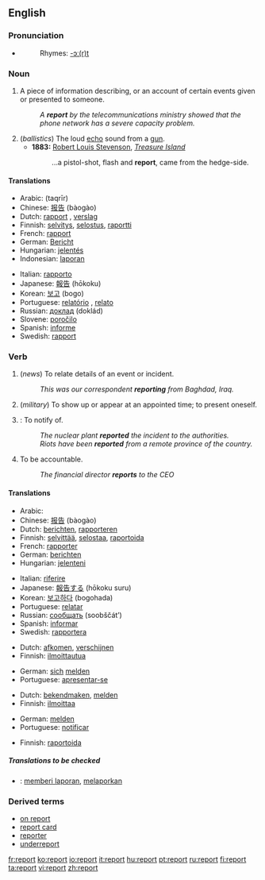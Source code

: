 ==English==

===Pronunciation===
*{{audio|en-us-report.ogg|Audio (US)}}
*:Rhymes: [[Rhymes:English:-ɔː(r)t|-ɔː(r)t]]

===Noun===
{{en-noun}}

# A piece of information describing, or an account of certain events given or presented to someone.
#:''A '''report''' by the telecommunications ministry showed that the phone network has a severe capacity problem.''
# (''ballistics'') The loud [[echo]] sound from a [[gun]].
#*'''1883:''' [[w:Robert Louis Stevenson|Robert Louis Stevenson]], ''[[w:Treasure Island|Treasure Island]]''
#*: ...a pistol-shot, flash and '''report''', came from the hedge-side.

====Translations====
{{trans-top|information describing events}}
*Arabic: {{ARchar|[[تقرير]]}} (taqrīr)
*Chinese: [[报告]] (bàogào)
*Dutch: [[rapport]] {{n}}, [[verslag]] {{n}}
*Finnish: [[selvitys]], [[selostus]], [[raportti]]
*French: [[rapport]] {{m}}
*German: [[Bericht]] {{m}}
*Hungarian: [[jelentés]]
*Indonesian: [[laporan]]
{{trans-mid}}
*Italian: [[rapporto]] {{m}}
*Japanese: [[報告]] (hōkoku)
*Korean: [[보고]] (bogo)
*Portuguese: [[relatório]] {{m}}, [[relato]] {{m}}
*Russian: [[доклад]] (doklád) {{m}}
*Slovene: [[poročilo]] {{n}}
*Spanish: [[informe]] {{m}}
*Swedish: [[rapport]] {{c}}
{{trans-bottom}}

===Verb===
{{en-verb}}

# {{intransitive}} (''news'') To relate details of an event or incident.
#:''This was our correspondent '''reporting''' from Baghdad, Iraq.''
# {{intransitive}} (''military'') To show up or appear at an appointed time; to present oneself.
# {{transitive}}: To notify of.
#:''The nuclear plant '''reported''' the incident to the authorities.''
#:''Riots have been '''reported''' from a remote province of the country.''
#To be accountable.
#:''The financial director '''reports''' to the CEO''

====Translations====
{{trans-top|to relate event}}
*Arabic: {{ARchar|[[وصف]]}} {{IPAchar|(wáʂafa)}}
*Chinese: [[报告]] (bàogào)
*Dutch: [[berichten]], [[rapporteren]]
*Finnish: [[selvittää]], [[selostaa]], [[raportoida]]
*French: [[rapporter]]
*German: [[berichten]]
*Hungarian: [[jelenteni]]
{{trans-mid}}
*Italian: [[riferire]]
*Japanese: [[報告]]する (hōkoku suru)
*Korean: [[보고하다]] (bogohada)
*Portuguese: [[relatar]]
*Russian: [[сообщать]] (soobščát’)
*Spanish: [[informar]]
*Swedish: [[rapportera]]
{{trans-bottom}}

{{trans-top|appear or present oneself}}
*Dutch: [[afkomen]], [[verschijnen]]
*Finnish: [[ilmoittautua]]
{{trans-mid}}
*German: [[sich]] [[melden]]
*Portuguese: [[apresentar-se]]
{{trans-bottom}}

{{trans-top|to notify}}
*Dutch: [[bekendmaken]], [[melden]]
*Finnish: [[ilmoittaa]]
{{trans-mid}}
*German: [[melden]]
*Portuguese: [[notificar]]
{{trans-bottom}}

{{trans-top|to be accountable}}
*Finnish: [[raportoida]]
{{trans-mid}}
{{trans-bottom}}

=====Translations to be checked=====
{{checktrans}}
{{top}}
*{{ttbc|Indonesian}}: [[memberi laporan]], [[melaporkan]]
{{bottom}}

===Derived terms===
*[[on report]]
*[[report card]]
*[[reporter]]
*[[underreport]]

[[fr:report]]
[[ko:report]]
[[io:report]]
[[it:report]]
[[hu:report]]
[[pt:report]]
[[ru:report]]
[[fi:report]]
[[ta:report]]
[[vi:report]]
[[zh:report]]